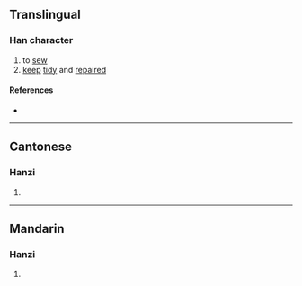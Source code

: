 {{character info/new}}
==Translingual==

===Han character===
{{Han char|rn=66|rad=攴|as=11|sn=15|four=28940|canj=XYDOK,YDOK|ids=⿰⿳⺊冖釆攵}}

# to [[sew]]
# [[keep]] [[tidy]] and [[repair]]ed

====References====
* {{Han ref|kx=0475.050|dkj=13366|dj=0829.090|hdz=21473.110|uh=6579|ud=25977|bh=E5BF|bd=58815}}

----

==Cantonese==

===Hanzi===
{{yue-hanzi|jyut=[[liu4]]|y=liu4}}

# {{rfdef|yue|sort=攴11}}

----

==Mandarin==

===Hanzi===
{{cmn-hanzi|pin=[[liáo]] ([[liao2]])|wg=liao<sup>2</sup>}}

# {{rfdef|cmn|sort=攴11}}